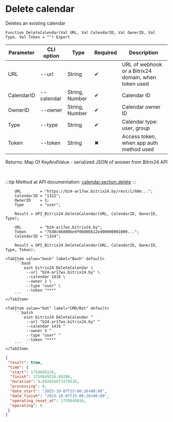 ﻿---
sidebar_position: 4
description: Delete calendar and other functions to work with Bitrix24 in the Open Integration Package, a free open-source integration library for 1C:Enterprise 8, OneScript and CLI
keywords: [1C, 1С, 1С:Enterprise, 1С:Enterprise 8.3, API, Integration, Services, Exchange, OneScript, CLI, Bitrix24]
---


# Delete calendar
 Deletes an existing calendar



`Function DeleteCalendar(Val URL, Val CalendarID, Val OwnerID, Val Type, Val Token = "") Export`

  | Parameter | CLI option | Type | Required | Description |
  |-|-|-|-|-|
  | URL | --url | String | &#x2714; | URL of webhook or a Bitrix24 domain, when token used |
  | CalendarID | --calendar | String, Number | &#x2714; | Calendar ID |
  | OwnerID | --owner | String, Number | &#x2714; | Calendar owner ID |
  | Type | --type | String | &#x2714; | Calendar type: user, group |
  | Token | --token | String | &#x2716; | Access token, when app auth method used |

  
  Returns:  Map Of KeyAndValue - serialized JSON of answer from Bitrix24 API

<br/>

:::tip
Method at API documentation: [calendar.section.delete](https://apidocs.bitrix24.ru/api-reference/calendar/calendar-section-delete.html)
:::
<br/>


```bsl title="1C:Enterprise/OneScript code example"
    URL        = "https://b24-ar17wx.bitrix24.by/rest/1/h0m...";
    CalendarID = "1322";
    OwnerID    = 1;
    Type       = "user";

    Result = OPI_Bitrix24.DeleteCalendar(URL, CalendarID, OwnerID, Type);

    URL        = "b24-ar17wx.bitrix24.by";
    Token      = "75d8c668006e9f06006b12e400000001000...";
    CalendarID = "1324";

    Result = OPI_Bitrix24.DeleteCalendar(URL, CalendarID, OwnerID, Type, Token);
```
 

 <Tabs>
  
    <TabItem value="bash" label="Bash" default>
        ```bash
            oint bitrix24 DeleteCalendar \
             --url "b24-ar17wx.bitrix24.by" \
             --calendar 1416 \
             --owner 1 \
             --type "user" \
             --token "***"
        ```
    </TabItem>
  
    <TabItem value="bat" label="CMD/Bat" default>
        ```batch
            oint bitrix24 DeleteCalendar ^
             --url "b24-ar17wx.bitrix24.by" ^
             --calendar 1416 ^
             --owner 1 ^
             --type "user" ^
             --token "***"
        ```
    </TabItem>
</Tabs>


```json title="Result"
{
 "result": true,
 "time": {
  "start": 1759849226,
  "finish": 1759849226.69286,
  "duration": 0.692856073379516,
  "processing": 0,
  "date_start": "2025-10-07T15:00:26+00:00",
  "date_finish": "2025-10-07T15:00:26+00:00",
  "operating_reset_at": 1759849826,
  "operating": 0
 }
}
```
